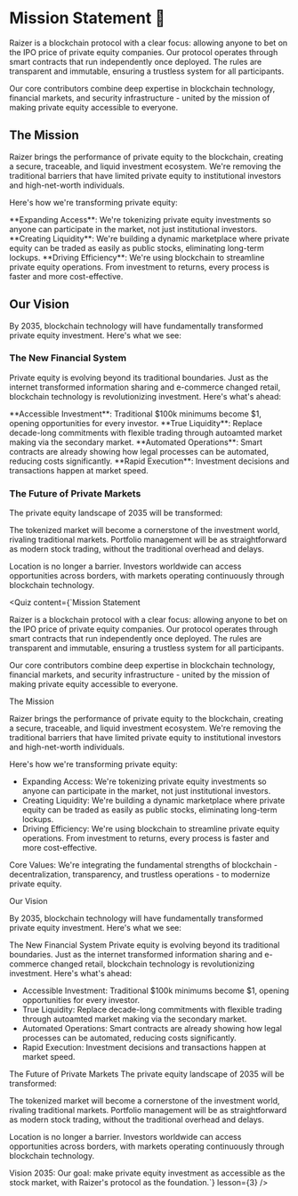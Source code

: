 

# Mission Statement 🎯

Raizer is a blockchain protocol with a clear focus: allowing anyone to bet on the IPO price of private equity companies. Our protocol operates through smart contracts that run independently once deployed. The rules are transparent and immutable, ensuring a trustless system for all participants.

Our core contributors combine deep expertise in blockchain technology, financial markets, and security infrastructure - united by the mission of making private equity accessible to everyone.

## The Mission

Raizer brings the performance of private equity to the blockchain, creating a secure, traceable, and liquid investment ecosystem. We're removing the traditional barriers that have limited private equity to institutional investors and high-net-worth individuals.

Here's how we're transforming private equity:

<div className="mt-6">
<Feature icon={Users}>
  **Expanding Access**: We're tokenizing private equity investments so anyone can participate in the market, not just institutional investors.
</Feature>

<Feature icon={Workflow}>
  **Creating Liquidity**: We're building a dynamic marketplace where private equity can be traded as easily as public stocks, eliminating long-term lockups.
</Feature>

<Feature icon={Gauge}>
  **Driving Efficiency**: We're using blockchain to streamline private equity operations. From investment to returns, every process is faster and more cost-effective.
</Feature>
</div>

<Highlight 
  type="feature"
  title="Core Values"
  description="We're integrating the fundamental strengths of blockchain - decentralization, transparency, and trustless operations - to modernize private equity."
/>

## Our Vision

By 2035, blockchain technology will have fundamentally transformed private equity investment. Here's what we see:

### The New Financial System
Private equity is evolving beyond its traditional boundaries. Just as the internet transformed information sharing and e-commerce changed retail, blockchain technology is revolutionizing investment. Here's what's ahead:

<div className="mt-6">
<Feature icon={DollarSign}>**Accessible Investment**: Traditional $100k minimums become $1, opening opportunities for every investor.</Feature>
<Feature icon={Clock}>**True Liquidity**: Replace decade-long commitments with flexible trading through autoamted market making via the secondary market.</Feature>
<Feature icon={Zap}>**Automated Operations**: Smart contracts are already showing how legal processes can be automated, reducing costs significantly.</Feature>
<Feature icon={Activity}>**Rapid Execution**: Investment decisions and transactions happen at market speed.</Feature>
</div>

### The Future of Private Markets
The private equity landscape of 2035 will be transformed:

The tokenized market will become a cornerstone of the investment world, rivaling traditional markets. Portfolio management will be as straightforward as modern stock trading, without the traditional overhead and delays.

Location is no longer a barrier. Investors worldwide can access opportunities across borders, with markets operating continuously through blockchain technology.

<Highlight 
  type="feature"
  title="Vision 2035"
  description="Our goal: make private equity investment as accessible as the stock market, with Raizer's protocol as the foundation."
/>

<Quiz 
  content={`Mission Statement

Raizer is a blockchain protocol with a clear focus: allowing anyone to bet on the IPO price of private equity companies. Our protocol operates through smart contracts that run independently once deployed. The rules are transparent and immutable, ensuring a trustless system for all participants.

Our core contributors combine deep expertise in blockchain technology, financial markets, and security infrastructure - united by the mission of making private equity accessible to everyone.

The Mission

Raizer brings the performance of private equity to the blockchain, creating a secure, traceable, and liquid investment ecosystem. We're removing the traditional barriers that have limited private equity to institutional investors and high-net-worth individuals.

Here's how we're transforming private equity:

- Expanding Access: We're tokenizing private equity investments so anyone can participate in the market, not just institutional investors.
- Creating Liquidity: We're building a dynamic marketplace where private equity can be traded as easily as public stocks, eliminating long-term lockups.
- Driving Efficiency: We're using blockchain to streamline private equity operations. From investment to returns, every process is faster and more cost-effective.

Core Values: We're integrating the fundamental strengths of blockchain - decentralization, transparency, and trustless operations - to modernize private equity.

Our Vision

By 2035, blockchain technology will have fundamentally transformed private equity investment. Here's what we see:

The New Financial System
Private equity is evolving beyond its traditional boundaries. Just as the internet transformed information sharing and e-commerce changed retail, blockchain technology is revolutionizing investment. Here's what's ahead:

- Accessible Investment: Traditional $100k minimums become $1, opening opportunities for every investor.
- True Liquidity: Replace decade-long commitments with flexible trading through autoamted market making via the secondary market.
- Automated Operations: Smart contracts are already showing how legal processes can be automated, reducing costs significantly.
- Rapid Execution: Investment decisions and transactions happen at market speed.

The Future of Private Markets
The private equity landscape of 2035 will be transformed:

The tokenized market will become a cornerstone of the investment world, rivaling traditional markets. Portfolio management will be as straightforward as modern stock trading, without the traditional overhead and delays.

Location is no longer a barrier. Investors worldwide can access opportunities across borders, with markets operating continuously through blockchain technology.

Vision 2035: Our goal: make private equity investment as accessible as the stock market, with Raizer's protocol as the foundation.`} 
  lesson={3}
/>